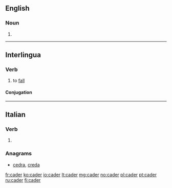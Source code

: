 {{also|càder|çadër}}
==English==

===Noun===
{{en-noun}}

# {{alternative form of|cadre|lang=en}}

{{Webster 1913}}

----

==Interlingua==

===Verb===
{{ia-verb|er}}

# to [[fall]]

====Conjugation====
{{ia-conj|cad|er|intr=yes}}

----

==Italian==

===Verb===
{{head|it|verb}}

# {{apocopic form of|cadere|lang=it}}

===Anagrams===
* [[cedra#Italian|cedra]], [[creda#Italian|creda]]

[[fr:cader]]
[[ko:cader]]
[[io:cader]]
[[lt:cader]]
[[mg:cader]]
[[no:cader]]
[[pl:cader]]
[[pt:cader]]
[[ru:cader]]
[[fi:cader]]